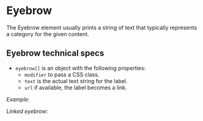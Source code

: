 
<Meta of={EyebrowStories} />

# Eyebrow

The Eyebrow element usually prints a string of text that typically represents a category for the given content.

## Eyebrow technical specs

* `eyebrow[]` is an object with the following properties:
  * `modifier` to pass a CSS class.
  * `text` is the actual text string for the label.
  * `url` if available, the label becomes a link.

_Example_:

<Story of={EyebrowStories.Eyebrow} />

_Linked eyebrow_:

<Story of={EyebrowStories.Linked} />
